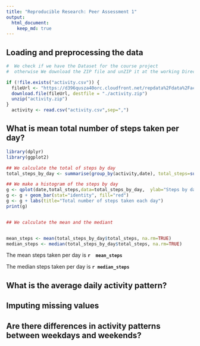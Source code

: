 ```yaml
---
title: "Reproducible Research: Peer Assessment 1"
output: 
  html_document:
    keep_md: true
---
```



## Loading and preprocessing the data


```r

#  We check if we have the Dataset for the course project
#  otherwise We download the ZIP file and unZIP it at the working Directory

if (!file.exists("activity.csv")) {
  fileUrl <- "https://d396qusza40orc.cloudfront.net/repdata%2Fdata%2Factivity.zip"
  download.file(fileUrl, destfile = "./activity.zip")
  unzip("activity.zip")
}
  activity <- read.csv("activity.csv",sep=",")
```


## What is mean total number of steps taken per day?

```r

library(dplyr)
library(ggplot2)

## We calculate the total of steps by day
total_steps_by_day <- summarise(group_by(activity,date), total_steps=sum(steps))

## We make a histogram of the steps by day
g <- qplot(date,total_steps,data=total_steps_by_day,  ylab="Steps by day")
g <- g + geom_bar(stat="identity", fill="red")
g <- g + labs(title="Total number of steps taken each day")
print(g)


## We calculate the mean and the mediant


mean_steps <- mean(total_steps_by_day$total_steps, na.rm=TRUE)
median_steps <- median(total_steps_by_day$total_steps, na.rm=TRUE)
```


The mean steps taken per day is  **`r  mean_steps`**

The median steps taken per day is  **`r median_steps`**


## What is the average daily activity pattern?



## Imputing missing values



## Are there differences in activity patterns between weekdays and weekends?
